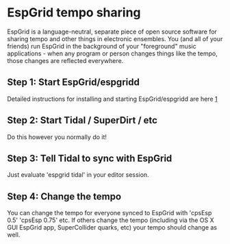 = EspGrid tempo sharing =

EspGrid is a language-neutral, separate piece of open source software for sharing tempo and other things in electronic ensembles. You (and all of your friends) run EspGrid in the background of your "foreground" music applications - when any program or person changes things like the tempo, those changes are reflected everywhere. 

== Step 1: Start EspGrid/espgridd ==

Detailed instructions for installing and starting EspGrid/espgridd are here [https://dktr0.github.io/EspGrid/install.html]

== Step 2: Start Tidal / SuperDirt / etc ==

Do this however you normally do it! 

== Step 3: Tell Tidal to sync with EspGrid ==

Just evaluate 'espgrid tidal' in your editor session.

== Step 4: Change the tempo ==

You can change the tempo for everyone synced to EspGrid with 'cpsEsp 0.5' 'cpsEsp 0.75' etc. If others change the tempo (including via the OS X GUI EspGrid app, SuperCollider quarks, etc) your tempo should change as well.